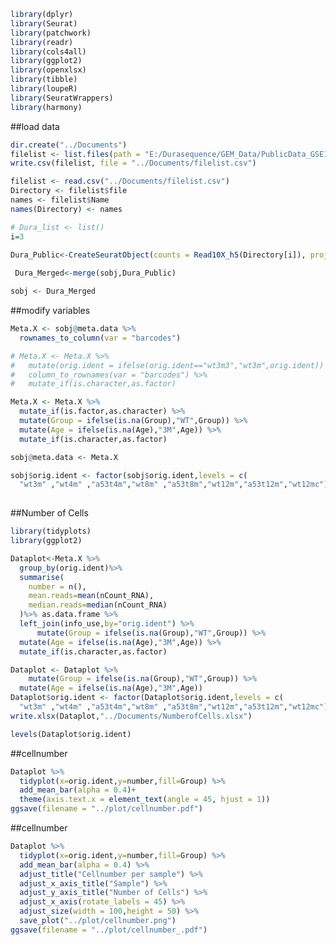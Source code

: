 ```r
library(dplyr)
library(Seurat)
library(patchwork)
library(readr)
library(cols4all)
library(ggplot2)
library(openxlsx)
library(tibble)
library(loupeR)
library(SeuratWrappers)
library(harmony)
```

##load data
```r
dir.create("../Documents")
filelist <- list.files(path = "E:/Durasequence/GEM_Data/PublicData_GSE174836")
write.csv(filelist, file = "../Documents/filelist.csv")

filelist <- read.csv("../Documents/filelist.csv")
Directory <- filelist$file
names <- filelist$Name
names(Directory) <- names
```




```r
# Dura_list <- list()
i=3
  
Dura_Public<-CreateSeuratObject(counts = Read10X_h5(Directory[i]), project = names[i], min.cells = 3, min.features = 100)

 Dura_Merged<-merge(sobj,Dura_Public)

sobj <- Dura_Merged
```

##modify variables
```r
Meta.X <- sobj@meta.data %>%
  rownames_to_column(var = "barcodes")

# Meta.X <- Meta.X %>%
#   mutate(orig.ident = ifelse(orig.ident=="wt3m3","wt3m",orig.ident)) %>%
#   column_to_rownames(var = "barcodes") %>%
#   mutate_if(is.character,as.factor)

Meta.X <- Meta.X %>%
  mutate_if(is.factor,as.character) %>%
  mutate(Group = ifelse(is.na(Group),"WT",Group)) %>%
  mutate(Age = ifelse(is.na(Age),"3M",Age)) %>%
  mutate_if(is.character,as.factor)

sobj@meta.data <- Meta.X
```

```r
sobj$orig.ident <- factor(sobj$orig.ident,levels = c(
  "wt3m" ,"wt4m" ,"a53t4m","wt8m" ,"a53t8m","wt12m","a53t12m","wt12mc"))
  

```


##Number of Cells
```r
library(tidyplots)
library(ggplot2)
```

```r
Dataplot<-Meta.X %>%
  group_by(orig.ident)%>%
  summarise(
    number = n(),
    mean.reads=mean(nCount_RNA),
    median.reads=median(nCount_RNA)
  )%>% as.data.frame %>%
  left_join(info_use,by="orig.ident") %>%
      mutate(Group = ifelse(is.na(Group),"WT",Group)) %>%
  mutate(Age = ifelse(is.na(Age),"3M",Age)) %>%
  mutate_if(is.character,as.factor)

Dataplot <- Dataplot %>%
    mutate(Group = ifelse(is.na(Group),"WT",Group)) %>%
  mutate(Age = ifelse(is.na(Age),"3M",Age))
Dataplot$orig.ident <- factor(Dataplot$orig.ident,levels = c(
  "wt3m" ,"wt4m" ,"a53t4m","wt8m" ,"a53t8m","wt12m","a53t12m","wt12mc"))
write.xlsx(Dataplot,"../Documents/NumberofCells.xlsx")

levels(Dataplot$orig.ident)
```
##cellnumber
```r
Dataplot %>%
  tidyplot(x=orig.ident,y=number,fill=Group) %>%
  add_mean_bar(alpha = 0.4)+ 
  theme(axis.text.x = element_text(angle = 45, hjust = 1)) 
ggsave(filename = "../plot/cellnumber.pdf")
```

##cellnumber
```r
Dataplot %>%
  tidyplot(x=orig.ident,y=number,fill=Group) %>%
  add_mean_bar(alpha = 0.4) %>% 
  adjust_title("Cellnumber per sample") %>%
  adjust_x_axis_title("Sample") %>%
  adjust_y_axis_title("Number of Cells") %>%
  adjust_x_axis(rotate_labels = 45) %>%
  adjust_size(width = 100,height = 50) %>%
  save_plot("../plot/cellnumber.png")
ggsave(filename = "../plot/cellnumber_.pdf")
```
